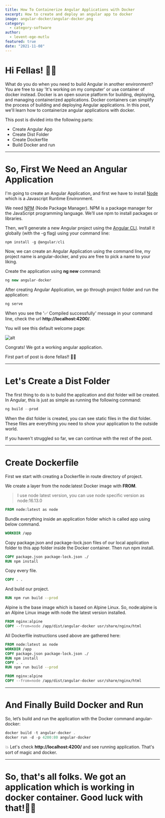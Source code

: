 ```yaml
---
title: How To Containerize Angular Applications with Docker
excerpt: How to create and deploy an angular app to docker
image: angular-docker/angular-docker.png
category:
  - category-software
author:
  - levent-ege-mutlu
featured: true
date: "2021-11-08"
---
```


# Hi Fellas! 👋🏽

What do you do when you need to build Angular in another environment? You are free to say 'It's working on my computer' or use container of docker instead.
Docker is an open source platform for building, deploying, and managing containerized applications.
Docker containers can simplify the process of building and deploying Angular applications.
In this post, we'll learn how to containerize angular applications with docker.



This post is divided into the following parts:

  - Create Angular App
  - Create Dist Folder
  - Create Dockerfile
  - Build Docker and run

----
# So, First We Need an Angular Application

I'm going to create an Angular Application, and first we have to install [Node](https://nodejs.org/en/) which is a Javascript Runtime Environment.

We need [NPM](https://docs.npmjs.com/getting-started) (Node Package Manager). NPM is a package manager for the JavaScript programming language. We’ll use npm to install packages or libraries.

Then, we’ll generate a new Angular project using the [Angular CLI](https://angular.io/cli). Install it globally (with the -g flag) using your command line:

```js
npm install -g @angular/cli
```

Now, we can create an Angular Application using the command line, my project name is angular-docker, and you are free to pick a name to your liking.

Create the application using **ng new** command:

```js
ng new angular-docker
```

After creating Angular Application, we go through project folder and run the application:

```js
ng serve
```

When you see the '✅ Compiled successfully' message in your command line, check the url **http://localhost:4200/**.

You will see this default welcome page:

![alt](angular-docker/welcome-page.png)

Congrats! We got a working angular application.

First part of post is done fellas!! 💪🏽

----

# Let's Create a Dist Folder

The first thing to do is to build the application and dist folder will be created.
In Angular, this is just as simple as running the following command:

```js
ng build --prod
```

When the dist folder is created, you can see static files in the dist folder.
These files are everything you need to show your application to the outside world.

If you haven't struggled so far, we can continue with the rest of the post.

----

# Create Dockerfile

First we start with creating a Dockerfile in route directory of project.


We create a layer from the node:latest Docker image with **FROM**.
> I use node latest version, you can use node specific version as node:16.13.0

```dockerfile
FROM node:latest as node
```

Bundle everything inside an application folder which is called app using below command.

```dockerfile
WORKDIR /app
```

Copy package.json and package-lock.json files of our local application folder to this app folder inside the Docker container.
Then run npm install.

```dockerfile
COPY package.json package-lock.json ./
RUN npm install
```

Copy every file.

```dockerfile
COPY . .
```

And build our project.


```dockerfile
RUN npm run build --prod
```

Alpine is the base image which is based on Alpine Linux. So, node:alpine is an Alpine Linux image with node the latest version installed.

```dockerfile
FROM nginx:alpine
COPY --from=node /app/dist/angular-docker usr/share/nginx/html
```

All Dockerfile instructions used above are gathered here:

```dockerfile
FROM node:latest as node
WORKDIR /app
COPY package.json package-lock.json ./
RUN npm install
COPY . .
RUN npm run build --prod

FROM nginx:alpine
COPY --from=node /app/dist/angular-docker usr/share/nginx/html
```

----

# And Finally Build Docker and Run

So, let’s build and run the application with the Docker command angular-docker:

```js
docker build -t angular-docker .
docker run -d -p 4200:80 angular-docker
```

💥 Let's check **http://localhost:4200/** and see running application. That's sort of magic and docker.

-----

# So, that's all folks. We got an application which is working in docker container. Good luck with that!🤟🏾

